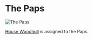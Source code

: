 

# The Paps

<Image src="https://cdn.sanity.io/images/1as7cn02/production/697f1d8832fba54f0ca789975b3e830b5d6211e0-1280x720.png?w=976&h=350&fit=crop&crop=center&auto=format" alt="The Paps" width={976} height={350}  />

<ProjectDetails
  floatRight
  region="Vale"
  house="House Elesham"
  type="Keep"
  status="Completed"
  warp="/warp thepaps"
  projectLead="AttackOnMars"
  dateStarted="August 26, 2014"
  dateCompleted="August 26, 2014"
/>

[House Woodhull](https://awoiaf.westeros.org/index.php/House_Woodhull) is assigned to the Paps.